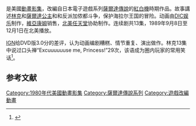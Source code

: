 {{NoteTA
| G1 = Games
| G2 = Nintendo
}}

{{vgname|塞尔达传说|en=The Legend of Zelda|cn=塞尔达传说|tw=薩爾達傳說}}是美國[[動畫影集列表|動畫影集]]，改編自日本電子遊戲系列[[薩爾達傳說|薩爾達傳說]]的[[紅白機|紅白機]]時期作品。故事講述[[林克_(薩爾達傳說)|林克]]和[[薩爾達公主|薩爾達公主]]和和反派加侬都斗争，保护海拉尔王国的冒险。动画由[[DIC娱乐|DIC娱乐]]制作，[[維亞康姆|維亞康姆]]销售，[[北美任天堂|北美任天堂]]协助制作。连续剧共13集，1989年9月8日至12月1日在北美播放。

[[IGN|IGN]]给DVD版3.0分的差评，认为动画编剧糟糕、情节重复、演出做作。林克13集中说过口头禅“Excuuuuuuse me, Princess!”29次，该语成为圈内玩家的常用笑话<ref name="IGN">{{cite web|author=Michael S. Drucker|url=http://dvd.ign.com/articles/655/655002p1.html|date=2005-09-30|title=The Legend of Zelda: The Complete Animated Series|publisher=IGN|accessdate=2008-04-06|archive-url=https://web.archive.org/web/20061006074445/http://dvd.ign.com/articles/655/655002p1.html|archive-date=2006-10-06|dead-url=yes}}</ref>。

== 参考文献 ==
{{Reflist}}

{{塞尔达传说系列}}

{{DEFAULTSORT:Legend of Zelda, The}}
[[Category:1980年代美國動畫影集|Category:1980年代美國動畫影集]]
[[Category:薩爾達傳說系列|Category:薩爾達傳說系列]]
[[Category:遊戲改編動畫|Category:遊戲改編動畫]]

{{Animation-stub}}